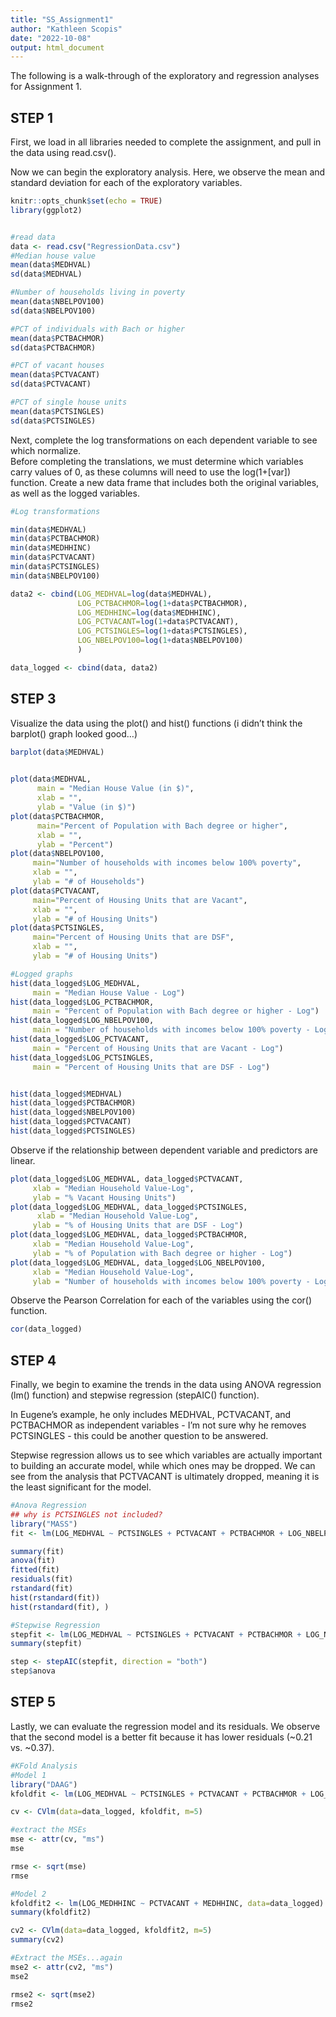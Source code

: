 ---
title: "SS_Assignment1"
author: "Kathleen Scopis"
date: "2022-10-08"
output: html_document
---

The following is a walk-through of the exploratory and regression analyses for Assignment 1.

## STEP 1

First, we load in all libraries needed to complete the assignment, and pull in the data using read.csv().

Now we can begin the exploratory analysis.  Here, we observe the mean and standard deviation for each of the exploratory variables.


```{r setup, include=TRUE}
knitr::opts_chunk$set(echo = TRUE)
library(ggplot2)


#read data
data <- read.csv("RegressionData.csv")
#Median house value
mean(data$MEDHVAL)
sd(data$MEDHVAL)

#Number of households living in poverty
mean(data$NBELPOV100)
sd(data$NBELPOV100)

#PCT of individuals with Bach or higher
mean(data$PCTBACHMOR)
sd(data$PCTBACHMOR)

#PCT of vacant houses
mean(data$PCTVACANT)
sd(data$PCTVACANT)

#PCT of single house units
mean(data$PCTSINGLES)
sd(data$PCTSINGLES)

```


Next, complete the log transformations on each dependent variable to see which normalize.  
Before completing the translations, we must determine which variables carry values of 0, as these columns will need to use the log(1+[var]) function.
Create a new data frame that includes both the original variables, as well as the logged variables.

```{r, include=TRUE}

#Log transformations

min(data$MEDHVAL)
min(data$PCTBACHMOR)
min(data$MEDHHINC)
min(data$PCTVACANT)
min(data$PCTSINGLES)
min(data$NBELPOV100)

data2 <- cbind(LOG_MEDHVAL=log(data$MEDHVAL), 
               LOG_PCTBACHMOR=log(1+data$PCTBACHMOR), 
               LOG_MEDHHINC=log(data$MEDHHINC),
               LOG_PCTVACANT=log(1+data$PCTVACANT),
               LOG_PCTSINGLES=log(1+data$PCTSINGLES),
               LOG_NBELPOV100=log(1+data$NBELPOV100)
               )

data_logged <- cbind(data, data2)

```


## STEP 3

Visualize the data using the plot() and hist() functions (i didn't think the barplot() graph looked good...)

```{r setup, include=TRUE}
barplot(data$MEDHVAL)

  
plot(data$MEDHVAL, 
      main = "Median House Value (in $)", 
      xlab = "",
      ylab = "Value (in $)")
plot(data$PCTBACHMOR, 
      main="Percent of Population with Bach degree or higher", 
      xlab = "",
      ylab = "Percent")
plot(data$NBELPOV100, 
     main="Number of households with incomes below 100% poverty", 
     xlab = "",
     ylab = "# of Households")
plot(data$PCTVACANT, 
     main="Percent of Housing Units that are Vacant", 
     xlab = "",
     ylab = "# of Housing Units")
plot(data$PCTSINGLES, 
     main="Percent of Housing Units that are DSF", 
     xlab = "",
     ylab = "# of Housing Units")

#Logged graphs
hist(data_logged$LOG_MEDHVAL, 
     main = "Median House Value - Log")
hist(data_logged$LOG_PCTBACHMOR, 
     main = "Percent of Population with Bach degree or higher - Log")
hist(data_logged$LOG_NBELPOV100, 
     main = "Number of households with incomes below 100% poverty - Log")
hist(data_logged$LOG_PCTVACANT, 
     main = "Percent of Housing Units that are Vacant - Log")
hist(data_logged$LOG_PCTSINGLES, 
     main = "Percent of Housing Units that are DSF - Log")


hist(data_logged$MEDHVAL)
hist(data_logged$PCTBACHMOR)
hist(data_logged$NBELPOV100)
hist(data_logged$PCTVACANT)
hist(data_logged$PCTSINGLES)

```

Observe if the relationship between dependent variable and predictors are linear.
```{r, include=TRUE}

plot(data_logged$LOG_MEDHVAL, data_logged$PCTVACANT,
     xlab = "Median Household Value-Log",
     ylab = "% Vacant Housing Units")
plot(data_logged$LOG_MEDHVAL, data_logged$PCTSINGLES,
      xlab = "Median Household Value-Log",
     ylab = "% of Housing Units that are DSF - Log")
plot(data_logged$LOG_MEDHVAL, data_logged$PCTBACHMOR,
     xlab = "Median Household Value-Log",
     ylab = "% of Population with Bach degree or higher - Log")
plot(data_logged$LOG_MEDHVAL, data_logged$LOG_NBELPOV100,
     xlab = "Median Household Value-Log",
     ylab = "Number of households with incomes below 100% poverty - Log")

```

Observe the Pearson Correlation for each of the variables using the cor() function.
```{r, include=TRUE}

cor(data_logged)

```



## STEP 4

Finally, we begin to examine the trends in the data using ANOVA regression (lm() function) and stepwise regression (stepAIC() function).

   In Eugene's example, he only includes MEDHVAL, PCTVACANT, and PCTBACHMOR as independent variables - I'm not sure why he removes PCTSINGLES - this could be another question to be answered. 
   
Stepwise regression allows us to see which variables are actually important to building an accurate model, while which ones may be dropped. We can see from the analysis that PCTVACANT is ultimately dropped, meaning it is the least significant for the model. 


```{r, include=TRUE}

#Anova Regression
## why is PCTSINGLES not included?
library("MASS")
fit <- lm(LOG_MEDHVAL ~ PCTSINGLES + PCTVACANT + PCTBACHMOR + LOG_NBELPOV100, data=data_logged)

summary(fit)
anova(fit)
fitted(fit)
residuals(fit)
rstandard(fit)
hist(rstandard(fit))
hist(rstandard(fit), )

#Stepwise Regression
stepfit <- lm(LOG_MEDHVAL ~ PCTSINGLES + PCTVACANT + PCTBACHMOR + LOG_NBELPOV100, data=data_logged)
summary(stepfit)

step <- stepAIC(stepfit, direction = "both")
step$anova

```


## STEP 5

Lastly, we can evaluate the regression model and its residuals.
We observe that the second model is a better fit because it has lower residuals (~0.21 vs. ~0.37).  

```{r, include=TRUE}
#KFold Analysis
#Model 1
library("DAAG")
kfoldfit <- lm(LOG_MEDHVAL ~ PCTSINGLES + PCTVACANT + PCTBACHMOR + LOG_NBELPOV100, data=data_logged)

cv <- CVlm(data=data_logged, kfoldfit, m=5)

#extract the MSEs
mse <- attr(cv, "ms")
mse

rmse <- sqrt(mse)
rmse

#Model 2
kfoldfit2 <- lm(LOG_MEDHHINC ~ PCTVACANT + MEDHHINC, data=data_logged)
summary(kfoldfit2)

cv2 <- CVlm(data=data_logged, kfoldfit2, m=5)
summary(cv2)

#Extract the MSEs...again
mse2 <- attr(cv2, "ms")
mse2

rmse2 <- sqrt(mse2)
rmse2

```

